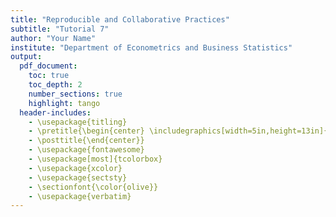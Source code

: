 ```yaml
---
title: "Reproducible and Collaborative Practices"
subtitle: "Tutorial 7"
author: "Your Name"
institute: "Department of Econometrics and Business Statistics"
output:
  pdf_document:
    toc: true
    toc_depth: 2
    number_sections: true
    highlight: tango
  header-includes:
    - \usepackage{titling}
    - \pretitle{\begin{center} \includegraphics[width=5in,height=13in]{figs/front.jpg}\LARGE\\}
    - \posttitle{\end{center}}
    - \usepackage{fontawesome}
    - \usepackage[most]{tcolorbox}
    - \usepackage{xcolor}
    - \usepackage{sectsty}
    - \sectionfont{\color{olive}}
    - \usepackage{verbatim}
---
```

